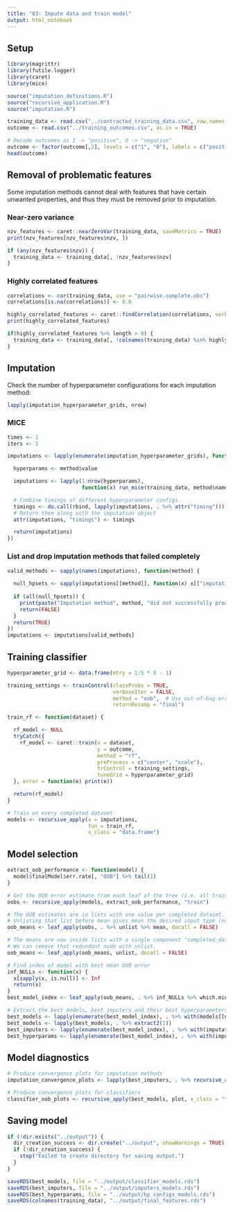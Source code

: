 ```yaml
---
title: "03: Impute data and train model"
output: html_notebook
---
```


## Setup
```r
library(magrittr)
library(futile.logger)
library(caret)
library(mice)

source("imputation_definitions.R")
source("recursive_application.R")
source("imputation.R")
```

```r
training_data <- read.csv("../contracted_training_data.csv", row.names = 1, as.is = TRUE)
outcome <- read.csv("../training_outcomes.csv", as.is = TRUE)

# Recode outcomes as 1 -> "positive", 0 -> "negative"
outcome <- factor(outcome[,2], levels = c("1", "0"), labels = c("positive", "negative"))
head(outcome)
```

## Removal of problematic features

Some imputation methods cannot deal with features that have certain unwanted properties, and thus they must be removed prior to imputation.

### Near-zero variance

```r
nzv_features <- caret::nearZeroVar(training_data, saveMetrics = TRUE)
print(nzv_features[nzv_features$nzv, ])

if (any(nzv_features$nzv)) {
  training_data <- training_data[, !nzv_features$nzv]
}
```

### Highly correlated features

```r
correlations <- cor(training_data, use = "pairwise.complete.obs")
correlations[is.na(correlations)] <- 0.0

highly_correlated_features <- caret::findCorrelation(correlations, verbose = TRUE, names = TRUE)
print(highly_correlated_features)

if(highly_correlated_features %>% length > 0) {
  training_data <- training_data[, !colnames(training_data) %in% highly_correlated_features]
}
```

## Imputation

Check the number of hyperparameter configurations for each imputation method:
```r
lapply(imputation_hyperparameter_grids, nrow)
```

### MICE

```r
times <- 1
iters <- 1

imputations <- lapply(enumerate(imputation_hyperparameter_grids), function(method) {

  hyperparams <- method$value

  imputations <- lapply(1:nrow(hyperparams),
                        function(x) run_mice(training_data, method$name, unlist(hyperparams[x,]), times, iters))

  # Combine timings of different hyperparameter configs
  timings <- do.call(rbind, lapply(imputations, . %>% attr("timing")))
  # Return them along with the imputation object
  attr(imputations, "timings") <- timings

  return(imputations)
})
```

### List and drop imputation methods that failed completely
```r
valid_methods <- sapply(names(imputations), function(method) {
  
  null_hpsets <- sapply(imputations[[method]], function(x) x[["imputation_object"]] %>% is.null)
  
  if (all(null_hpsets)) {
    print(paste("Imputation method", method, "did not successfully produce any datasets"))
    return(FALSE)
  }
  return(TRUE)
})
imputations <- imputations[valid_methods]
```

## Training classifier
```r
hyperparameter_grid <- data.frame(mtry = 1:5 * 8 - 1)

training_settings <- trainControl(classProbs = TRUE,
                                  verboseIter = FALSE,
                                  method = "oob",  # Use out-of-bag error estimate for model selection
                                  returnResamp = "final")

train_rf <- function(dataset) {

  rf_model <- NULL
  tryCatch({
    rf_model <- caret::train(x = dataset,
                             y = outcome,
                             method = "rf",
                             preProcess = c("center", "scale"),
                             trControl = training_settings,
                             tuneGrid = hyperparameter_grid)
  }, error = function(e) print(e))

  return(rf_model)
}

# Train on every completed dataset
models <- recursive_apply(x = imputations,
                          fun = train_rf,
                          x_class = "data.frame")
```

## Model selection
```r
extract_oob_performance <- function(model) {
  model$finalModel$err.rate[, "OOB"] %>% tail(1)
}

# Get the OOB error estimate from each leaf of the tree (i.e. all trained models)
oobs <- recursive_apply(models, extract_oob_performance, "train")

# The OOB estimates are in lists with one value per completed dataset.
# Unlisting that list before mean gives mean the desired input type (numeric vector).
oob_means <- leaf_apply(oobs, . %>% unlist %>% mean, docall = FALSE)

# The means are now inside lists with a single component "completed_datasets" which then contains the mean.
# We can remove that redundant node with unlist.
oob_means <- leaf_apply(oob_means, unlist, docall = FALSE)

# Find index of model with best mean OOB error
inf_NULLs <- function(x) {
  x[sapply(x, is.null)] <- Inf
  return(x)
}
best_model_index <- leaf_apply(oob_means, . %>% inf_NULLs %>% which.min, docall = FALSE)

# Extract the best models, best imputers and their best hyperparameters for each method
best_models <- lapply(enumerate(best_model_index), . %>% with(models[[name]][[value]]))
best_models <- lapply(best_models, . %>% extract2(1))
best_imputers <- lapply(enumerate(best_model_index), . %>% with(imputations[[name]][[value]]))
best_hyperparams <- lapply(enumerate(best_model_index), . %>% with(imputation_hyperparameter_grids[[name]][value, ]))
```

## Model diagnostics
```r
# Produce convergence plots for imputation methods
imputation_convergence_plots <- lapply(best_imputers, . %>% recursive_apply(plot, "mids"))

# Produce convergence plots for classifiers
classifier_oob_plots <- recursive_apply(best_models, plot, x_class = "train")
```

## Saving model
```r
if (!dir.exists("../output")) {
  dir_creation_success <- dir.create("../output", showWarnings = TRUE)
  if (!dir_creation_success) {
    stop("Failed to create directory for saving output.")
  }
}

saveRDS(best_models, file = "../output/classifier_models.rds")
saveRDS(best_imputers, file = "../output/imputers_models.rds")
saveRDS(best_hyperparams, file = "../output/hp_configs_models.rds")
saveRDS(colnames(training_data), "../output/final_features.rds")
```
